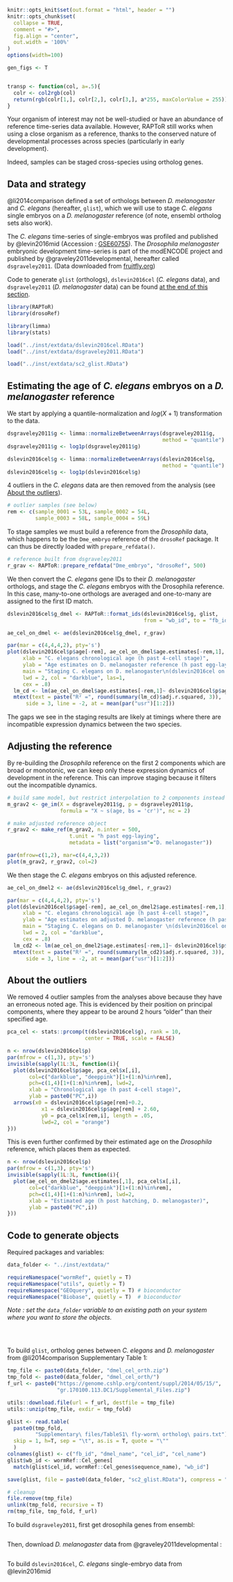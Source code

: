 ```r
knitr::opts_knit$set(out.format = "html", header = "")
knitr::opts_chunk$set(
  collapse = TRUE,
  comment = "#>",
  fig.align = "center",
  out.width = '100%'
)
options(width=100)

gen_figs <- T


transp <- function(col, a=.5){
  colr <- col2rgb(col)
  return(rgb(colr[1,], colr[2,], colr[3,], a*255, maxColorValue = 255))
}
```

Your organism of interest may not be well-studied or have an abundance of reference time-series data available.
However, RAPToR still works when using a close organism as a reference, thanks to the conserved nature of developmental processes across species (particularly in early development).

Indeed, samples can be staged cross-species using ortholog genes. 

## Data and strategy

@li2014comparison defined a set of orthologs between *D. melanogaster* and  *C. elegans* (hereafter, `glist`), which we will use to stage *C. elegans* single embryos on a *D. melanogaster* reference (of note, ensembl ortholog sets also work).

The *C. elegans* time-series of single-embryos was profiled and published by @levin2016mid (Accession : [GSE60755](https://www.ncbi.nlm.nih.gov/geo/query/acc.cgi?acc=GSE60755)).
The *Drosophila melanogaster* embryonic development time-series is part of the modENCODE project and published by @graveley2011developmental, hereafter called `dsgraveley2011`. (Data downloaded from [fruitfly.org](https://fruitfly.org/sequence/download.html))


Code to generate `glist` (orthologs), `dslevin2016cel` (*C. elegans* data), and `dsgraveley2011` (*D. melanogaster* data) can be found [at the end of this section](#code-to-generate-objects).


```r
library(RAPToR)
library(drosoRef)

library(limma)
library(stats)
```


```r
load("../inst/extdata/dslevin2016cel.RData")
load("../inst/extdata/dsgraveley2011.RData")

load("../inst/extdata/sc2_glist.RData")
```



## Estimating the age of *C. elegans* embryos on a *D. melanogaster* reference

We start by applying a quantile-normalization and $log(X+1)$ transformation to the data.

```r
dsgraveley2011$g <- limma::normalizeBetweenArrays(dsgraveley2011$g, 
                                                  method = "quantile")
dsgraveley2011$g <- log1p(dsgraveley2011$g)

dslevin2016cel$g <- limma::normalizeBetweenArrays(dslevin2016cel$g, 
                                                  method = "quantile")
dslevin2016cel$g <- log1p(dslevin2016cel$g)
```

4 outliers in the *C. elegans* data are then removed from the analysis (see [About the outliers](about-the-outliers)).
```r
# outlier samples (see below)
rem <- c(sample_0001 = 53L, sample_0002 = 54L, 
         sample_0003 = 58L, sample_0004 = 59L) 
```


To stage samples we must build a reference from the *Drosophila* data, which happens to be the `Dme_embryo` reference of the `drosoRef` package.
It can thus be directly loaded with `prepare_refdata()`.

```r
# reference built from dsgraveley2011
r_grav <- RAPToR::prepare_refdata("Dme_embryo", "drosoRef", 500) 
```

We then convert the *C. elegans* gene IDs to their *D. melanogaster* orthologs, and stage the *C. elegans* embryos with the Drosophila reference. In this case, many-to-one orthologs are averaged and one-to-many are assigned to the first ID match.

```r
dslevin2016cel$g_dmel <- RAPToR::format_ids(dslevin2016cel$g, glist, 
                                            from = "wb_id", to = "fb_id")

ae_cel_on_dmel <- ae(dslevin2016cel$g_dmel, r_grav)
```



```r
par(mar = c(4,4,4,2), pty='s')
plot(dslevin2016cel$p$age[-rem], ae_cel_on_dmel$age.estimates[-rem,1], 
     xlab = "C. elegans chronological age (h past 4-cell stage)", 
     ylab = "Age estimates on D. melanogaster reference (h past egg-laying)", 
     main = "Staging C. elegans on D. melanogaster\n(dslevin2016cel on r_grav)", 
     lwd = 2, col = "darkblue", las=1,
     cex = .8)
  lm_cd <- lm(ae_cel_on_dmel$age.estimates[-rem,1]~ dslevin2016cel$p$age[-rem])
  mtext(text = paste("R² =", round(summary(lm_cd)$adj.r.squared, 3)), 
      side = 3, line = -2, at = mean(par("usr")[1:2]))
```

The gaps we see in the staging results are likely at timings where there are incompatible expression dynamics between the two species.

## Adjusting the reference

By re-building the *Drosophila* reference on the first 2 components which are broad or monotonic, we can keep only these expression dynamics of development in the reference. This can improve staging because it filters out the incompatible dynamics.

```r
# build same model, but restrict interpolation to 2 components instead of 8 
m_grav2 <- ge_im(X = dsgraveley2011$g, p = dsgraveley2011$p, 
                 formula = "X ~ s(age, bs = 'cr')", nc = 2)

# make adjusted reference object
r_grav2 <- make_ref(m_grav2, n.inter = 500,
                    t.unit = "h past egg-laying",
                    metadata = list("organism"="D. melanogaster"))

```

```r
par(mfrow=c(1,2), mar=c(4,4,3,2))
plot(m_grav2, r_grav2, col=2)
```


We then stage the *C. elegans* embryos on this adjusted reference.

```r
ae_cel_on_dmel2 <- ae(dslevin2016cel$g_dmel, r_grav2)
```




```r
par(mar = c(4,4,4,2), pty='s')
plot(dslevin2016cel$p$age[-rem], ae_cel_on_dmel2$age.estimates[-rem,1], 
     xlab = "C. elegans chronological age (h past 4-cell stage)", 
     ylab = "Age estimates on adjusted D. melanogaster reference (h past egg-laying)", 
     main = "Staging C. elegans on D. melanogaster \n(dslevin2016cel on r_grav2)", 
     lwd = 2, col = "darkblue",
     cex = .8)
  lm_cd2 <- lm(ae_cel_on_dmel2$age.estimates[-rem,1]~ dslevin2016cel$p$age[-rem])
  mtext(text = paste("R² =", round(summary(lm_cd2)$adj.r.squared, 3)), 
      side = 3, line = -2, at = mean(par("usr")[1:2]))
```

## About the outliers

We removed 4 outlier samples from the analyses above because they have an erroneous noted age. 
This is evidenced by their position on principal components, where they appear to be around 2 hours "older" than their specified age. 

```r
pca_cel <- stats::prcomp(t(dslevin2016cel$g), rank = 10,
                         center = TRUE, scale = FALSE)
```

```r
n <- nrow(dslevin2016cel$p)
par(mfrow = c(1,3), pty='s')
invisible(sapply(1L:3L, function(i){
  plot(dslevin2016cel$p$age, pca_cel$x[,i], 
       col=c("darkblue", "deeppink")[1+(1:n)%in%rem],
       pch=c(1,4)[1+(1:n)%in%rem], lwd=2,
       xlab = "Chronological age (h past 4-cell stage)",
       ylab = paste0("PC",i))
  arrows(x0 = dslevin2016cel$p$age[rem]+0.2,
           x1 = dslevin2016cel$p$age[rem] + 2.60,
           y0 = pca_cel$x[rem,i], length = .05,
           lwd=2, col = "orange")
}))
```

This is even further confirmed by their estimated age on the *Drosophila* reference, which places them as expected. 

```r
n <- nrow(dslevin2016cel$p)
par(mfrow = c(1,3), pty='s')
invisible(sapply(1L:3L, function(i){
  plot(ae_cel_on_dmel2$age.estimates[,1], pca_cel$x[,i], 
       col=c("darkblue", "deeppink")[1+(1:n)%in%rem],
       pch=c(1,4)[1+(1:n)%in%rem], lwd=2,
       xlab = "Estimated age (h post hatching, D. melanogaster)",
       ylab = paste0("PC",i))
}))


```

## Code to generate objects

Required packages and variables:
```r
data_folder <- "../inst/extdata/"

requireNamespace("wormRef", quietly = T)
requireNamespace("utils", quietly = T)
requireNamespace("GEOquery", quietly = T) # bioconductor
requireNamespace("Biobase", quietly = T)  # bioconductor
```
*Note : set the `data_folder` variable to an existing path on your system where you want to store the objects.*

```r
```

<br>

To build `glist`, ortholog genes between *C. elegans* and *D. melanogaster* from @li2014comparison Supplementary Table 1:

```r
tmp_file <- paste0(data_folder, "dmel_cel_orth.zip")
tmp_fold <- paste0(data_folder, "dmel_cel_orth/")
f_url <- paste0("https://genome.cshlp.org/content/suppl/2014/05/15/",
                "gr.170100.113.DC1/Supplemental_Files.zip")

utils::download.file(url = f_url, destfile = tmp_file)
utils::unzip(tmp_file, exdir = tmp_fold)

glist <- read.table(
  paste0(tmp_fold, 
         "Supplementary\ files/TableS1\ fly-worm\ ortholog\ pairs.txt"),
  skip = 1, h=T, sep = "\t", as.is = T, quote = "\""
  )
colnames(glist) <- c("fb_id", "dmel_name", "cel_id", "cel_name")
glist$wb_id <- wormRef::Cel_genes[
  match(glist$cel_id, wormRef::Cel_genes$sequence_name), "wb_id"]

save(glist, file = paste0(data_folder, "sc2_glist.RData"), compress = "xz")

# cleanup
file.remove(tmp_file)
unlink(tmp_fold, recursive = T)
rm(tmp_file, tmp_fold, f_url)
```


To build `dsgraveley2011`, first get drosophila genes from ensembl:

```r
```

Then, download *D. melanogaster* data from @graveley2011developmental :

```r
```


To build `dslevin2016cel`, *C. elegans* single-embryo data from @levin2016mid

```r
```


